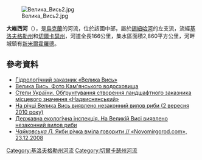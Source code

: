 {{No footnotes|time=2015-09-22T02:03:31+00:00}}
[[Image:Велика_Вись2.jpg|right]]

'''大維西河'''（{{lang-uk|Велика Вись}}），是[[烏克蘭|烏克蘭]]的河流，位於該國中部，屬於[[錫紐哈河|錫紐哈河]]的左支流，流經[[基洛夫格勒州|基洛夫格勒州]]和[[切爾卡瑟州|切爾卡瑟州]]，河道全長166公里，集水區面積2,860平方公里，河畔城鎮有[[新米爾霍羅德|新米爾霍羅德]]。

==參考資料==
* [https://web.archive.org/web/20160308211540/http://www.nedaleko.com.ua/sight/%D0%91%D0%BE%D0%BB%D1%8C%D1%88%D0%B0%D1%8F_%D0%92%D1%8B%D1%81%D1%8C.ru Гідрологічний заказник «Велика Вись»]
* [https://web.archive.org/web/20100616174950/http://www.panoramio.com/photo/31118974 Велика Вись. Фото Кам'янського водосховища]
* [http://pryroda.in.ua/step/stvorennya/nadvisnyanskij/ Степи України. Обґрунтування створення ландшафтного заказника місцевого значення «Надвиснянський»]{{Wayback|url=http://pryroda.in.ua/step/stvorennya/nadvisnyanskij/ |date=20160305000600 }}
* [http://www.menr.gov.ua/content/article/6136 На річці Велика Вись виявлено незаконний вилов риби (2 вересня 2010 року)]{{dead link|date=2017年12月 |bot=InternetArchiveBot |fix-attempted=yes }}
* [http://www.eco-ins.narod.ru/n111.html Державна екологічна інспекція. На Великій Висі виявлено незаконний вилов риби]{{Wayback|url=http://www.eco-ins.narod.ru/n111.html |date=20130729085237 }}
* [https://web.archive.org/web/20141029162947/http://novomirgorod.com/index.php?name=Pages&op=page&pid=132 ''Чайковська Л.'' Якби річка вміла говорити // «Novomirgorod.com», 23.12.2008]

{{DEFAULTSORT:Велика Вись}}
[[Category:基洛夫格勒州河流|Category:基洛夫格勒州河流]]
[[Category:切爾卡瑟州河流|Category:切爾卡瑟州河流]]


{{Ukraine-river-stub}}